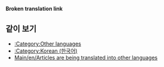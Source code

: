 '''Broken translation link'''{{en/-}}{{en/Bilingual box| Ko
| ''이 페이지에서는 '''한국어로 번역 중인 문서'''에 대한 목록을 제공하고 있습니다.<br />{{en/S|번역/Ko}} 틀을 사용한 문서는 자동으로 여기에 링크될 것입니다.''
| ''This page provides an index for a wide range of '''articles are being translated into German''' in OpenTTD Wiki.<br/>Articles with {{en/S|Translation}} templates automatically go here.''}}


== 같이 보기 ==
*[[Category/en/Other languages|:Category:Other languages]]
*[[Category/en/Korean (한국어)|:Category:Korean (한국어)]]
*[[Main/en/Articles are being translated into other languages]]